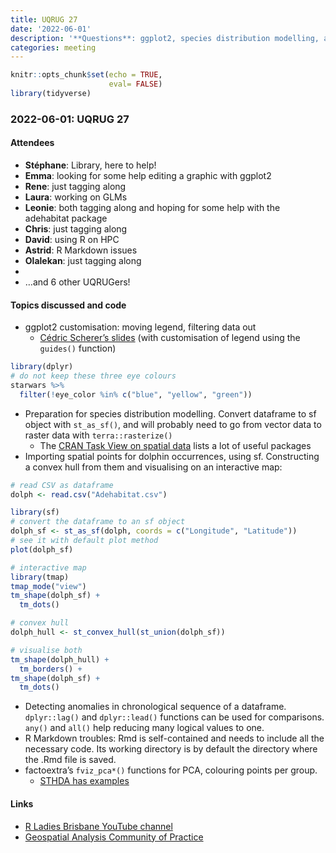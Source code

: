 ```yaml
---
title: UQRUG 27
date: '2022-06-01'
description: '**Questions**: ggplot2, species distribution modelling, anomalies in chronology, R Markdown, factoextra'
categories: meeting
---
```


```r
knitr::opts_chunk$set(echo = TRUE,
                      eval= FALSE)
library(tidyverse)

```

### 2022-06-01: UQRUG 27

#### Attendees

* **Stéphane**: Library, here to help!
* **Emma**: looking for some help editing a graphic with ggplot2
* **Rene**: just tagging along
* **Laura**: working on GLMs
* **Leonie**: both tagging along and hoping for some help with the adehabitat package
* **Chris**: just tagging along
* **David**: using R on HPC 
* **Astrid**: R Markdown issues
* **Olalekan**: just tagging along
* 
* ...and 6 other UQRUGers!


#### Topics discussed and code

* ggplot2 customisation: moving legend, filtering data out
    * [Cédric Scherer's slides](https://www.cedricscherer.com/slides/OutlierConf2021_ggplot-wizardry.pdf) (with customisation of legend using the `guides()` function)


```r
library(dplyr)
# do not keep these three eye colours
starwars %>% 
  filter(!eye_color %in% c("blue", "yellow", "green"))
```

* Preparation for species distribution modelling. Convert dataframe to sf object with `st_as_sf()`, and will probably need to go from vector data to raster data with `terra::rasterize()`
    * The [CRAN Task View on spatial data](https://CRAN.R-project.org/view=Spatial) lists a lot of useful packages
* Importing spatial points for dolphin occurrences, using sf. Constructing a convex hull from them and visualising on an interactive map:


```r
# read CSV as dataframe
dolph <- read.csv("Adehabitat.csv")

library(sf)
# convert the dataframe to an sf object
dolph_sf <- st_as_sf(dolph, coords = c("Longitude", "Latitude"))
# see it with default plot method
plot(dolph_sf)

# interactive map
library(tmap)
tmap_mode("view")
tm_shape(dolph_sf) +
  tm_dots()

# convex hull
dolph_hull <- st_convex_hull(st_union(dolph_sf))

# visualise both
tm_shape(dolph_hull) +
  tm_borders() +
tm_shape(dolph_sf) +
  tm_dots()
```

* Detecting anomalies in chronological sequence of a dataframe. `dplyr::lag()` and `dplyr::lead()` functions can be used for comparisons. `any()` and `all()` help reducing many logical values to one.
* R Markdown troubles: Rmd is self-contained and needs to include all the necessary code. Its working directory is by default the directory where the .Rmd file is saved.
* factoextra's `fviz_pca*()` functions for PCA, colouring points per group.
    * [STHDA has examples](http://www.sthda.com/english/wiki/fviz-pca-quick-principal-component-analysis-data-visualization-r-software-and-data-mining)


#### Links

* [R Ladies Brisbane YouTube channel](https://www.youtube.com/channel/UC9oOCJe8kwkZ_6IgTmet9oQ)
* [Geospatial Analysis Community of Practice](https://geospatial-community.netlify.app/)


